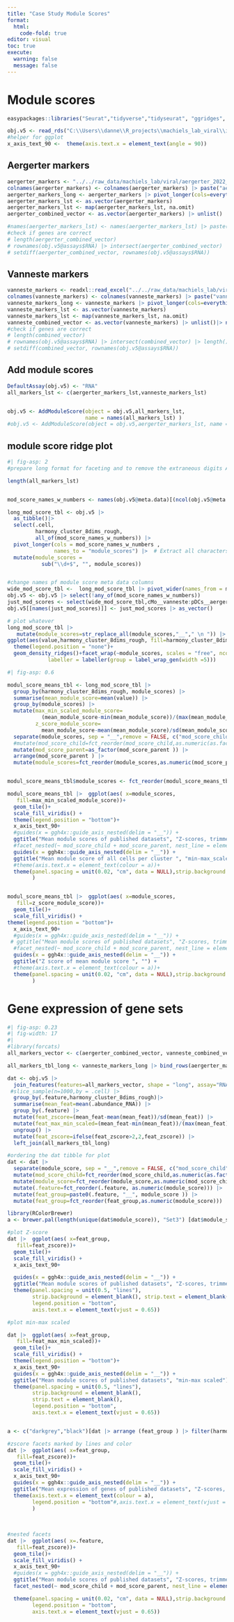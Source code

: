 ```yaml
---
title: "Case Study Module Scores"
format: 
  html:
    code-fold: true
editor: visual
toc: true
execute:
  warning: false
  message: false
---
```


# Module scores

```r
easypackages::libraries("Seurat","tidyverse","tidyseurat", "ggridges", "viridis", "ggh4x")

obj.v5 <- read_rds("C:\\Users\\danne\\R_projects\\machiels_lab_viral\\intermediate_data\\seurat_obj_central.rds")
#helper for ggplot
x_axis_text_90 <-  theme(axis.text.x = element_text(angle = 90))
```

## Aergerter markers

```r
aergerter_markers <- "../../raw_data/machiels_lab/viral/aergerter_2022_macs.xlsx" |> readxl::read_excel()
colnames(aergerter_markers) <- colnames(aergerter_markers) |> paste("aergerter", sep="__")
aergerter_markers_long <- aergerter_markers |> pivot_longer(cols=everything(), names_to = "module_score", values_to = ".feature")
aergerter_markers_lst <- as.vector(aergerter_markers) 
aergerter_markers_lst <- map(aergerter_markers_lst, na.omit)
aergerter_combined_vector <- as.vector(aergerter_markers) |> unlist() |> na.omit()

#names(aergerter_markers_lst) <- names(aergerter_markers_lst) |> paste("aergerter", sep="__")
#check if genes are correct
# length(aergerter_combined_vector)
# rownames(obj.v5@assays$RNA) |> intersect(aergerter_combined_vector) |> length()
# setdiff(aergerter_combined_vector, rownames(obj.v5@assays$RNA))
```

## Vanneste markers

```r
vanneste_markers <- readxl::read_excel("../../raw_data/machiels_lab/viral/dataset_vanneste_et_al.xlsx")
colnames(vanneste_markers) <- colnames(vanneste_markers) |> paste("vanneste", sep="__")
vanneste_markers_long <- vanneste_markers |> pivot_longer(cols=everything(), names_to = "module_score", values_to = ".feature")
vanneste_markers_lst <- as.vector(vanneste_markers)
vanneste_markers_lst <- map(vanneste_markers_lst, na.omit)
vanneste_combined_vector <- as.vector(vanneste_markers) |> unlist()|> na.omit()
#check if genes are correct
# length(combined_vector)
# rownames(obj.v5@assays$RNA) |> intersect(combined_vector) |> length()
# setdiff(combined_vector, rownames(obj.v5@assays$RNA))
```

## Add module scores

```r
DefaultAssay(obj.v5) <- "RNA"
all_markers_lst <- c(aergerter_markers_lst,vanneste_markers_lst)


obj.v5 <- AddModuleScore(object = obj.v5,all_markers_lst,
                         name = names(all_markers_lst) )
#obj.v5 <- AddModuleScore(object = obj.v5,aergerter_markers_lst, name = names(aergerter_markers_lst) )
```
## module score ridge plot
```r
#| fig-asp: 2
#prepare long format for faceting and to remove the extraneous digits AddModuleScore added

length(all_markers_lst)


mod_score_names_w_numbers <- names(obj.v5@meta.data)[(ncol(obj.v5@meta.data)-length(all_markers_lst)+1):ncol(obj.v5@meta.data)]

long_mod_score_tbl <- obj.v5 |>
  as_tibble()|>
  select(.cell,
         harmony_cluster_8dims_rough,
         all_of(mod_score_names_w_numbers)) |>
  pivot_longer(cols = mod_score_names_w_numbers ,
               names_to = "module_scores") |>  # Extract all characters except the last one
  mutate(module_scores =
           sub("\\d+$", "", module_scores))


#change names pf module score meta data columns
wide_mod_score_tbl <-  long_mod_score_tbl |> pivot_wider(names_from = module_scores)
obj.v5 <- obj.v5 |> select(!any_of(mod_score_names_w_numbers))
just_mod_scores <- select(wide_mod_score_tbl,cMo__vanneste:pDCs__aergerter)
obj.v5[[names(just_mod_scores)]] <- just_mod_scores |> as_vector()

# plot whatever
long_mod_score_tbl |> 
   mutate(module_scores=str_replace_all(module_scores,"__"," \n ")) |>
ggplot(aes(value,harmony_cluster_8dims_rough, fill=harmony_cluster_8dims_rough))+
  theme(legend.position = "none")+
  geom_density_ridges()+facet_wrap(~module_scores, scales = "free", ncol = 4,
             labeller = labeller(group = label_wrap_gen(width =5)))
```

```r
#| fig-asp: 0.6

modul_score_means_tbl <- long_mod_score_tbl |>
  group_by(harmony_cluster_8dims_rough, module_scores) |> 
  summarise(mean_module_score=mean(value)) |>
  group_by(module_scores) |> 
  mutate(max_min_scaled_module_score=
           (mean_module_score-min(mean_module_score))/(max(mean_module_score)-min(mean_module_score)),
         z_score_module_score=
           mean_module_score-mean(mean_module_score)/sd(mean_module_score)) |> 
  separate(module_scores, sep = "__",remove = FALSE, c("mod_score_child", "mod_score_parent")) |> 
  #mutate(mod_score_child=fct_reorder(mod_score_child,as.numeric(as.factor(mod_score_parent)) )) |> 
  mutate(mod_score_parent=as_factor(mod_score_parent )) |> 
  arrange(mod_score_parent ) |> 
  mutate(module_scores=fct_reorder(module_scores,as.numeric(mod_score_parent)))


modul_score_means_tbl$module_scores <- fct_reorder(modul_score_means_tbl$module_scores,modul_score_means_tbl$mod_score_parent |> as.numeric())

modul_score_means_tbl |>  ggplot(aes( x=module_scores,                                                                          harmony_cluster_8dims_rough,
   fill=max_min_scaled_module_score))+
  geom_tile()+
  scale_fill_viridis() +
  theme(legend.position = "bottom")+
  x_axis_text_90+
  #guides(x = ggh4x::guide_axis_nested(delim = "__")) +
  ggtitle("Mean module scores of published datasets", "Z-scores, trimmed at 2") +
  #facet_nested(~ mod_score_child + mod_score_parent, nest_line = element_line(linetype = 2), scales = "free_x", space="free")
  guides(x = ggh4x::guide_axis_nested(delim = "__")) +
  ggtitle("Mean module score of all cells per cluster ", "min-max_scaled") +
  #theme(axis.text.x = element_text(colour = a))+
  theme(panel.spacing = unit(0.02, "cm", data = NULL),strip.background = element_blank()#, strip.text = element_blank()
        )


modul_score_means_tbl |>  ggplot(aes( x=module_scores,                                                                          harmony_cluster_8dims_rough,
   fill=z_score_module_score))+
  geom_tile()+
  scale_fill_viridis() +
theme(legend.position = "bottom")+
  x_axis_text_90+
  #guides(x = ggh4x::guide_axis_nested(delim = "__")) +
 # ggtitle("Mean module scores of published datasets", "Z-scores, trimmed at 2") +
  #facet_nested(~ mod_score_child + mod_score_parent, nest_line = element_line(linetype = 2), scales = "free_x", space="free")
  guides(x = ggh4x::guide_axis_nested(delim = "__")) +
  ggtitle("Z score of mean module score ", "") +
  #theme(axis.text.x = element_text(colour = a))+
  theme(panel.spacing = unit(0.02, "cm", data = NULL),strip.background = element_blank()#, strip.text = element_blank()
        )

```

# Gene expression of gene sets

```r
#| fig-asp: 0.23
#| fig-width: 17
#| 
#library(forcats)
all_markers_vector <- c(aergerter_combined_vector, vanneste_combined_vector)

all_markers_tbl_long <- vanneste_markers_long |> bind_rows(aergerter_markers_long)

dat <- obj.v5 |>
  join_features(features=all_markers_vector, shape = "long", assay="RNA", slot="scale.data") |>
 #slice_sample(n=1000,by = .cell) |>
  group_by(.feature,harmony_cluster_8dims_rough)|>
  summarise(mean_feat=mean(.abundance_RNA)) |> 
  group_by(.feature) |>
  mutate(feat_zscore=(mean_feat-mean(mean_feat))/sd(mean_feat)) |> 
  mutate(feat_max_min_scaled=(mean_feat-min(mean_feat))/(max(mean_feat)-min(mean_feat))) |> 
  ungroup() |> 
  mutate(feat_zscore=ifelse(feat_zscore>2,2,feat_zscore)) |> 
  left_join(all_markers_tbl_long)

#ordering the dat tibble for plot
dat <- dat |>
  separate(module_score, sep = "__",remove = FALSE, c("mod_score_child", "mod_score_parent")) |> 
  mutate(mod_score_child=fct_reorder(mod_score_child,as.numeric(as.factor(mod_score_parent)) )) |> 
  mutate(module_score=fct_reorder(module_score,as.numeric(mod_score_child)))|>  
  mutate(.feature=fct_reorder(.feature, as.numeric(module_score))) |> 
  mutate(feat_group=paste0(.feature, "__", module_score )) |> 
  mutate(feat_group=fct_reorder(feat_group,as.numeric(module_score)))

library(RColorBrewer)
a <- brewer.pal(length(unique(dat$module_score)), "Set3") [dat$module_score |> as.numeric()]

#plot Z-score
dat |>  ggplot(aes( x=feat_group,                                                                          harmony_cluster_8dims_rough,
   fill=feat_zscore))+
  geom_tile()+
  scale_fill_viridis() +
  x_axis_text_90+

  guides(x = ggh4x::guide_axis_nested(delim = "__")) +
  ggtitle("Mean module scores of published datasets", "Z-scores, trimmed at 2") + facet_wrap(~module_score, nrow=1, scales = "free_x") +
  theme(panel.spacing = unit(0.5, "lines"),
        strip.background = element_blank(), strip.text = element_blank(),
        legend.position = "bottom",
        axis.text.x = element_text(vjust = 0.65))

#plot min-max scaled

dat |>  ggplot(aes( x=feat_group,                                                                          harmony_cluster_8dims_rough,
   fill=feat_max_min_scaled))+
  geom_tile()+
  scale_fill_viridis() +
  theme(legend.position = "bottom")+
  x_axis_text_90+
  guides(x = ggh4x::guide_axis_nested(delim = "__")) +
  ggtitle("Mean module scores of published datasets", "min-max scaled") + facet_wrap(~module_score, nrow=1, scales = "free_x") +
  theme(panel.spacing = unit(0.5, "lines"),
        strip.background = element_blank(),
        strip.text = element_blank(),
        legend.position = "bottom",
        axis.text.x = element_text(vjust = 0.65))


a <- c("darkgrey","black")[dat |> arrange (feat_group ) |> filter(harmony_cluster_8dims_rough ==0) |> pull(module_score)  |> as.numeric() %% 2+1]

#zscore facets marked by lines and color
dat |>  ggplot(aes( x=feat_group,                                                                     harmony_cluster_8dims_rough,
   fill=feat_zscore))+
  geom_tile()+
  scale_fill_viridis() +
  x_axis_text_90+
  guides(x = ggh4x::guide_axis_nested(delim = "__")) +
  ggtitle("Mean expression of genes of published datasets", "Z-scores, trimmed at 2") +
  theme(axis.text.x = element_text(colour = a),
        legend.position = "bottom"#,axis.text.x = element_text(vjust = 0.65)
        )
                                                                                                                  
                                                                                                                  
                                                                           
#nested facets
dat |>  ggplot(aes( x=.feature,                                                                          harmony_cluster_8dims_rough,
   fill=feat_zscore))+
  geom_tile()+
  scale_fill_viridis() +
  x_axis_text_90+
  #guides(x = ggh4x::guide_axis_nested(delim = "__")) +
  ggtitle("Mean module scores of published datasets", "Z-scores, trimmed at 2") +
  facet_nested(~ mod_score_child + mod_score_parent, nest_line = element_line(linetype = 2), scales = "free_x", space="free")+

  theme(panel.spacing = unit(0.02, "cm", data = NULL),strip.background = element_blank(),
        legend.position = "bottom",
        axis.text.x = element_text(vjust = 0.65))
```
